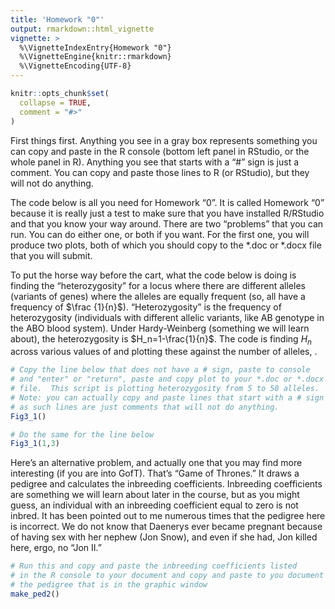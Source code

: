 ---
title: 'Homework "0"'
output: rmarkdown::html_vignette
vignette: >
  %\VignetteIndexEntry{Homework "0"}
  %\VignetteEngine{knitr::rmarkdown}
  %\VignetteEncoding{UTF-8}
---

```{r, include = FALSE}
knitr::opts_chunk$set(
  collapse = TRUE,
  comment = "#>"
)
```
First things first.  Anything you see in a gray box represents something
you can copy and paste in the R console (bottom left panel in RStudio,
or the whole panel in R). Anything you see that starts with a "#"
sign is just a comment.  You can copy and paste those lines to R
(or RStudio), but they will not do anything.

<!-- Now for a definite first things first.  Whenever you do homework
assignments you will **have** to copy and paste the line below so that
you have the necessary package working.  It is called Anth241Hmwk.

```{r eval=F}
# Always start your homework by copying and pasting the line below
library(Anth241Hmwk)
```
-->

The code below is all you need for Homework "0".  It is called Homework
"0" because it is really just a test to make sure that you have
installed R/RStudio and that you know your way around.
There are two "problems" that you can run.  You can do either
one, or both if you want.  For the first one, you will produce
two plots, both of which you should copy to the \*.doc or \*.docx
file that you will submit.


To put the horse way before the cart, what the code below is doing is
finding the "heterozygosity" for a locus where there are \emph{n}
different alleles (variants of genes) where the alleles are equally
frequent (so, all have a frequency of $\frac {1}{n}$).  "Heterozygosity"
is the frequency of heterozygosity (individuals with different allelic
variants, like AB genotype in the ABO blood system).  Under
Hardy-Weinberg (something we will learn about), the heterozygosity
is $H_n=1-\frac{1}{n}$. The code is finding $H_n$ across various values
of \emph{n} and plotting these against the number of alleles, \emph{n}.

```{r, eval=FALSE}
# Copy the line below that does not have a # sign, paste to console 
# and "enter" or "return", paste and copy plot to your *.doc or *.docx
# file.  This script is plotting heterozygosity from 5 to 50 alleles.
# Note: you can actually copy and paste lines that start with a # sign
# as such lines are just comments that will not do anything.
Fig3_1()
```

```{r, eval=FALSE}
# Do the same for the line below
Fig3_1(1,3)
```

Here's an alternative problem, and actually one that you may find
more interesting (if you are into GofT).  That's "Game of Thrones."
It draws a pedigree and calculates the inbreeding coefficients.
Inbreeding coefficients are something we will learn about later
in the course, but as you might guess, an individual with an
inbreeding coefficient equal to zero is not inbred.  It has been pointed
out to me numerous times that the pedigree here is incorrect.  We do not know
that Daenerys ever became pregnant because of having sex with her nephew (Jon Snow),
and even if she had, Jon killed here, ergo, no "Jon II."

```{r eval=FALSE}
# Run this and copy and paste the inbreeding coefficients listed
# in the R console to your document and copy and paste to you document
# the pedigree that is in the graphic window
make_ped2()
```

